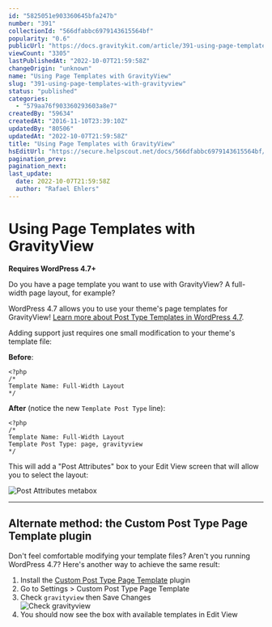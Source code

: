 ```yaml
---
id: "5825051e903360645bfa247b"
number: "391"
collectionId: "566dfabbc6979143615564bf"
popularity: "0.6"
publicUrl: "https://docs.gravitykit.com/article/391-using-page-templates-with-gravityview"
viewCount: "3305"
lastPublishedAt: "2022-10-07T21:59:58Z"
changeOrigin: "unknown"
name: "Using Page Templates with GravityView"
slug: "391-using-page-templates-with-gravityview"
status: "published"
categories: 
  - "579aa76f903360293603a8e7"
createdBy: "59634"
createdAt: "2016-11-10T23:39:10Z"
updatedBy: "80506"
updatedAt: "2022-10-07T21:59:58Z"
title: "Using Page Templates with GravityView"
hsEditUrl: "https://secure.helpscout.net/docs/566dfabbc6979143615564bf/article/5825051e903360645bfa247b"
pagination_prev: 
pagination_next: 
last_update:
  date: 2022-10-07T21:59:58Z
  author: "Rafael Ehlers"
---
```


# Using Page Templates with GravityView

**Requires WordPress 4.7+**

Do you have a page template you want to use with GravityView? A full-width page layout, for example?

WordPress 4.7 allows you to use your theme's page templates for GravityView! [Learn more about Post Type Templates in WordPress 4.7](https://make.wordpress.org/core/2016/11/03/post-type-templates-in-4-7/).

Adding support just requires one small modification to your theme's template file:

**Before**:

```
<?php
/*
Template Name: Full-Width Layout
*/
```

**After** (notice the new `Template Post Type` line):

```
<?php
/*
Template Name: Full-Width Layout
Template Post Type: page, gravityview
*/
```

This will add a "Post Attributes" box to your Edit View screen that will allow you to select the layout:

![Post Attributes metabox](http://share.gravityview.co/V55u/2Fz1kPFi+)

---

## Alternate method: the Custom Post Type Page Template plugin

Don't feel comfortable modifying your template files? Aren't you running WordPress 4.7? Here's another way to achieve the same result:

1. Install the [Custom Post Type Page Template](https://wordpress.org/plugins/custom-post-type-page-template/) plugin
2. Go to Settings &gt; Custom Post Type Page Template
3. Check `gravityview` then Save Changes  
    ![Check gravityview](http://share.gravityview.co/6b2H/LDd5QVBA+)
4. You should now see the box with available templates in Edit View